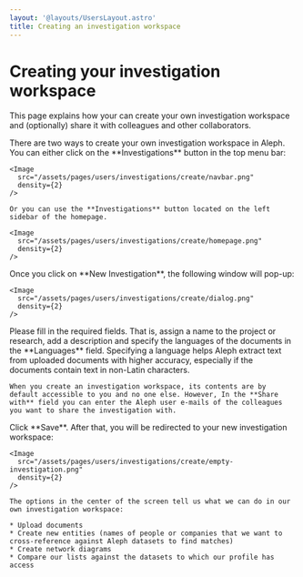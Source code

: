 ```yaml
---
layout: '@layouts/UsersLayout.astro'
title: Creating an investigation workspace
---
```


# Creating your investigation workspace

<p class="lead">This page explains how your can create your own investigation workspace and (optionally) share it with colleagues and other collaborators.</p>

<Steps>
  <Step>
    There are two ways to create your own investigation workspace in Aleph. You can either click on the **Investigations** button in the top menu bar:

    <Image
      src="/assets/pages/users/investigations/create/navbar.png"
      density={2}
    />

    Or you can use the **Investigations** button located on the left sidebar of the homepage.

    <Image
      src="/assets/pages/users/investigations/create/homepage.png"
      density={2}
    />
  </Step>

  <Step>
    Once you click on **New Investigation**, the following window will pop-up:

    <Image
      src="/assets/pages/users/investigations/create/dialog.png"
      density={2}
    />
  </Step>

  <Step>
    Please fill in the required fields. That is, assign a name to the project or research, add a description and specify the languages of the documents in the **Languages** field. Specifying a language helps Aleph extract text from uploaded documents with higher accuracy, especially if the documents contain text in non-Latin characters.
    
    When you create an investigation workspace, its contents are by default accessible to you and no one else. However, In the **Share with** field you can enter the Aleph user e-mails of the colleagues you want to share the investigation with.
  </Step>

  <Step>
    Click **Save**.
  </Step>

  <Step>
    After that, you will be redirected to your new investigation workspace:

    <Image
      src="/assets/pages/users/investigations/create/empty-investigation.png"
      density={2}
    />

    The options in the center of the screen tell us what we can do in our own investigation workspace:

    * Upload documents
    * Create new entities (names of people or companies that we want to cross-reference against Aleph datasets to find matches)
    * Create network diagrams
    * Compare our lists against the datasets to which our profile has access

  </Step>
</Steps>
